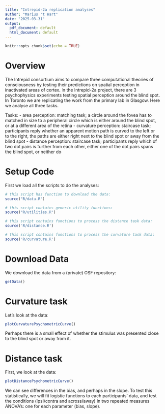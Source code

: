 ```yaml
---
title: "Intrepid-2a replication analyses"
author: "Marius 't Hart"
date: "2025-03-31"
output:
  pdf_document: default
  html_document: default
---
```


```r
knitr::opts_chunk$set(echo = TRUE)
```

# Overview

The Intrepid consortium aims to compare three computational theories of consciousness by testing their predictions on spatial perception in inactivated areas of cortex. In the Intrepid-2a project, there are 3 psychophysics experiments testing spatial perception around the blind spot. In Toronto we are replicating the work from the primary lab in Glasgow. Here we analyse all three tasks.

Tasks:
- area perception: matching task; a circle around the fovea has to matched in size to a peripheral circle which is either around the blind spot, or at a different area of the retina
- curvature perception: staircase task; participants reply whether an apparent motion path is curved to the left or to the right, the paths are either right next to the blind spot or away from the blind spot
- distance perception: staircase task; participants reply which of two dot pairs is further from each other, either one of the dot pairs spans the blind spot, or neither do

# Setup Code

First we load all the scripts to do the analyses:

```r
# this script has function to download the data:
source("R/data.R")

# this script contains generic utility functions:
source("R/utilities.R")

# this script contains functions to process the distance task data:
source('R/distance.R')

# this script contains functions to process the curvature task data:
source('R/curvature.R')

```

# Download Data

We download the data from a (private) OSF repository:

```r
getData()
```
# Curvature task

Let's look at the data:

```r
plotCurvaturePsychometricCurve()
```

Perhaps there is a small effect of whether the stimulus was presented close to the blind spot or away from it.

# Distance task

First, we look at the data:

```r
plotDistancePsychometricCurve()
```

We can see differences in the bias, and perhaps in the slope. To test this statistically, we will fit logistic functions to each participants' data, and test the conditions (ipsi/contra and across/away) in two repeated measures ANOVA's: one for each parameter (bias, slope).

